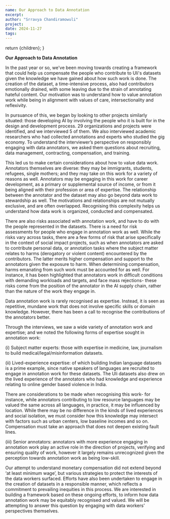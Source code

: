 ```yaml
---
name: Our Approach to Data Annotation
excerpt: 
author: "Srravya Chandiramowuli"
project: 
date: 2024-11-27
tags: 
---
```



  return <ContentPageShell>{children}</ContentPageShell>;
}

**Our Approach to Data Annotation**
  
In the past year or so, we've been moving towards creating a framework that could help us compensate the people who contribute to Uli's datasets given the knowledge we have gained about how such work is done. 
The creation of the dataset, a time-intensive process, also had contributors emotionally drained, with some leaving due to the strain of annotating hateful content. 
Our motivation was to understand how to value annotation work while being in alignment with values of care, intersectionality and reflexivity.


In pursuance of this, we began by looking to other projects similarly situated: those developing AI by involving the people who it is built for in the design and development process. 
29 organizations and projects were identified, and we interviewed 5 of them. 
We also interviewed academic researchers who had collected annotations and experts who studied the gig economy. 
To understand the interviewer’s perspective on responsibly engaging with data annotators, we asked them questions about recruiting, data management, contracting, compensation, and training.


This led us to make certain considerations about how to value data work. Annotators themselves are diverse: they may be immigrants, students, refugees, single mothers; and they may take on this work for a variety of reasons as well. 
Annotators may be engaging in this work for career development, as a primary or supplemental source of income, or from it being aligned with their profession or area of expertise. 
The relationship between the annotator and the dataset may also go beyond data work to stewardship as well. The motivations and relationships are not mutually exclusive, and are often overlapped. 
Recognising this complexity helps us understand how data work is organized, conducted and compensated. 


There are also risks associated with annotation work, and have to do with the people represented in the datasets. 
There is a need for risk assessments for people who engage in annotation work as well. While the risks vary across tasks, there are a few forms of risk that arise specifically in the context of social impact projects, such as when annotators are asked to contribute personal data, or annotation tasks where the subject matter relates to harms (derogatory or violent content) encountered by the contributors. 
The latter merits higher compensation and support to the annotators given the exposure to harm. When determining compensation, harms emanating from such work must be accounted for as well. 
For instance, it has been highlighted that annotators work in difficult conditions with demanding workloads and targets, and face mass rejections- these risks come from the position of the annotator in the AI supply chain, rather than the nature of the work they engage in.


Data annotation work is rarely recognised as expertise. Instead, it is seen as repetitive, mundane work that does not involve specific skills or domain knowledge. 
However, there has been a call to recognise the contributions of the annotators better. 

Through the interviews, we saw a wide variety of annotation work and expertise; and we noted the following forms of expertise sought in annotation work:

(i) Subject matter experts: those with expertise in medicine, law, journalism to build medical/legal/misinformation datasets.

(ii) Lived-experience expertise: of which building Indian language datasets is a prime example, since native speakers of languages are recruited to engage in annotation work for these datasets. The Uli datasets also drew on the lived experience of the annotators who had knowledge and experience relating to online gender based violence in India.

There are considerations to be made when recognising this work- for instance, while annotators contributing to low resource languages may be valued the same across all languages, in practice, it may be influenced by location. While there may be no difference in the kinds of lived experiences and social isolation, we must consider how this knowledge may intersect with factors such as urban centers, low baseline incomes and so on. Compensation must take an approach that does not deepen existing fault lines.

(iii) Senior annotators: annotators with more experience engaging in annotation work play an active role in the direction of projects, verifying and ensuring quality of work, however it largely remains unrecognized given the perception towards annotation work as being low-skill.


Our attempt to understand monetary compensation did not extend beyond ‘at least minimum wage’, but various strategies to protect the interests of the data workers surfaced. Efforts have also been undertaken to engage in the creation of datasets in a responsible manner, which reflects a commitment to prevailing inequities in this process. We are interested in building a framework based on these ongoing efforts, to inform how data annotation work may be equitably recognised and valued. We will be attempting to answer this question by engaging with data workers’ perspectives themselves.

